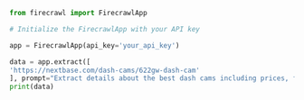 ```python Python
from firecrawl import FirecrawlApp

# Initialize the FirecrawlApp with your API key

app = FirecrawlApp(api_key='your_api_key')

data = app.extract([
'https://nextbase.com/dash-cams/622gw-dash-cam'
], prompt="Extract details about the best dash cams including prices, features, pros/cons and reviews.", enable_web_search=True)
print(data)
```
